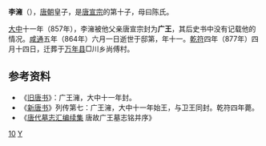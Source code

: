 '''李澭'''（{{bd|854年||864年|7月8日|catIdx=L李}}），[[唐朝|唐朝]]皇子，是[[唐宣宗|唐宣宗]]的第十子，母曰陈氏。

[[大中_(唐朝)|大中]]十一年（857年），李澭被他父亲唐宣宗封为'''广王'''，其后史书中没有记载他的情况。[[咸通|咸通]]五年（864年）六月一日逝世于邸第，年十一。[[乾符|乾符]]四年（877年）四月十四日，迁葬于[[万年县_(唐朝)|万年县]]□川乡尚傅村。
　　
==参考资料==
*《[[旧唐书|旧唐书]]》：广王澭，大中十一年封。
*《[[新唐书|新唐书]]》列传第七：广王澭，大中十一年始王，与卫王同封。乾符四年薨。
*《[http://wenxian.fanren8.com/08/02/7/38.htm 唐代墓志汇编续集] {{Wayback|url=http://wenxian.fanren8.com/08/02/7/38.htm |date=20140812223812 }} 唐故广王墓志铭并序》


[[Category:唐宣宗皇子|10]]
[[Category:李姓|Y]]